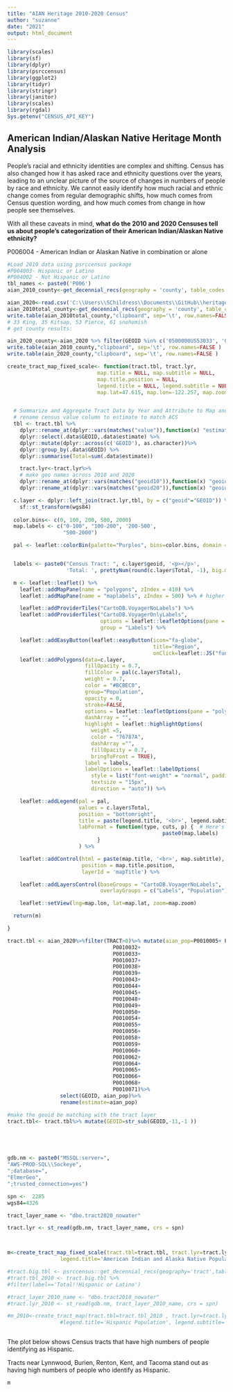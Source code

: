 ```yaml
---
title: "AIAN Heritage 2010-2020 Census"
author: "suzanne"
date: "2021"
output: html_document
---
```


```r
library(scales)
library(sf)
library(dplyr)
library(psrccensus)
library(ggplot2)
library(tidyr)
library(stringr)
library(janitor)
library(scales)
library(rgdal)
Sys.getenv("CENSUS_API_KEY")
```

## American Indian/Alaskan Native Heritage Month Analysis



People's racial and ethnicity identities are complex and shifting. Census has also changed how it has asked race and ethnicity questions over the years, leading to an unclear picture of the source of changes in numbers of people by race and ethnicity. We cannot easily identify how much racial and ethnic change comes from regular demographic shifts, how much comes from Census question wording, and how much comes from change in how people see themselves.

With all these caveats in mind, **what do the 2010 and 2020 Censuses tell us about people's categorization of their American Indian/Alaskan Native ethnicity?**

P006004 - American Indian or Alaskan Native in combination or alone

```r
#Load 2010 data using psrccensus package
#P004003- Hispanic or Latino
#P004002 - Not Hispanic or Latino
tbl_names <- paste0('P006')
aian_2010_county<-get_decennial_recs(geography = 'county', table_codes = 'P006', year = 2010)

aian_2020<-read.csv('C:\\Users\\SChildress\\Documents\\GitHub\\heritage-month\\data\\aian_2020_tract.csv')
aian_2010total_county<-get_decennial_recs(geography = 'county', table_codes = 'P001', year = 2010)
write.table(aian_2010total_county,"clipboard", sep='\t', row.names=FALSE )
# 33 King, 35 Kitsap, 53 Pierce, 61 snohomish
# get county results:

ain_2020_county<-aian_2020 %>% filter(GEOID %in% c('0500000US53033', '0500000US53035','0500000US53053', '0500000US53061'))
write.table(aian_2010_county,"clipboard", sep='\t', row.names=FALSE )
write.table(ain_2020_county,"clipboard", sep='\t', row.names=FALSE )
```





```r
create_tract_map_fixed_scale<- function(tract.tbl, tract.lyr,
                             map.title = NULL, map.subtitle = NULL,
                             map.title.position = NULL,
                             legend.title = NULL, legend.subtitle = NULL,
                             map.lat=47.615, map.lon=-122.257, map.zoom=8.5, wgs84=4326){


  # Summarize and Aggregate Tract Data by Year and Attribute to Map and join to tract layer for mapping
  # rename census value column to estimate to match ACS
  tbl <- tract.tbl %>%
    dplyr::rename_at(dplyr::vars(matches("value")),function(x) "estimate") %>%
    dplyr::select(.data$GEOID,.data$estimate) %>%
    dplyr::mutate(dplyr::across(c('GEOID'), as.character))%>%
    dplyr::group_by(.data$GEOID) %>%
    dplyr::summarise(Total=sum(.data$estimate))

    tract.lyr<-tract.lyr%>%
    # make geo names across 2010 and 2020
    dplyr::rename_at(dplyr::vars(matches("geoid10")),function(x) "geoid") %>%
    dplyr::rename_at(dplyr::vars(matches("geoid20")),function(x) "geoid")

  c.layer <- dplyr::left_join(tract.lyr,tbl, by = c("geoid"="GEOID")) %>%
    sf::st_transform(wgs84)
  
  color.bins<- c(0, 100, 200, 500, 2000)
  map.labels <- c("0-100", "100-200", '200-500',
                  "500-2000")

  pal <- leaflet::colorBin(palette="Purples", bins=color.bins, domain = c.layer$Total)


  labels <- paste0("Census Tract: ", c.layer$geoid, '<p></p>',
                   'Total: ', prettyNum(round(c.layer$Total, -1), big.mark = ",")) %>% lapply(htmltools::HTML)

  m <- leaflet::leaflet() %>%
    leaflet::addMapPane(name = "polygons", zIndex = 410) %>%
    leaflet::addMapPane(name = "maplabels", zIndex = 500) %>% # higher zIndex rendered on top

    leaflet::addProviderTiles("CartoDB.VoyagerNoLabels") %>%
    leaflet::addProviderTiles("CartoDB.VoyagerOnlyLabels",
                              options = leaflet::leafletOptions(pane = "maplabels"),
                              group = "Labels") %>%

    leaflet::addEasyButton(leaflet::easyButton(icon="fa-globe",
                                               title="Region",
                                               onClick=leaflet::JS("function(btn, map){map.setView([47.615,-122.257],8.5); }"))) %>%
    leaflet::addPolygons(data=c.layer,
                         fillOpacity = 0.7,
                         fillColor = pal(c.layer$Total),
                         weight = 0.7,
                         color = "#BCBEC0",
                         group="Population",
                         opacity = 0,
                         stroke=FALSE,
                         options = leaflet::leafletOptions(pane = "polygons"),
                         dashArray = "",
                         highlight = leaflet::highlightOptions(
                           weight =5,
                           color = "76787A",
                           dashArray ="",
                           fillOpacity = 0.7,
                           bringToFront = TRUE),
                         label = labels,
                         labelOptions = leaflet::labelOptions(
                           style = list("font-weight" = "normal", padding = "3px 8px"),
                           textsize = "15px",
                           direction = "auto")) %>%

    leaflet::addLegend(pal = pal,
                       values = c.layer$Total,
                       position = "bottomright",
                       title = paste(legend.title, '<br>', legend.subtitle),
                       labFormat = function(type, cuts, p) {  # Here's the trick
                                                  paste0(map.labels)
                             }
                       ) %>%

    leaflet::addControl(html = paste(map.title, '<br>', map.subtitle),
                        position = map.title.position,
                        layerId = 'mapTitle') %>%

    leaflet::addLayersControl(baseGroups = "CartoDB.VoyagerNoLabels",
                              overlayGroups = c("Labels", "Population")) %>%

    leaflet::setView(lng=map.lon, lat=map.lat, zoom=map.zoom)

  return(m)

}

```

```r
tract.tbl <- aian_2020%>%filter(TRACT>0)%>% mutate(aian_pop=P0010005+ P0010012+P0010016+ P0010020+ P0010022+ P0010027+P0010031+
                                  P0010032+
                                  P0010033+
                                  P0010037+
                                  P0010038+
                                  P0010039+
                                  P0010043+
                                  P0010044+
                                  P0010045+
                                  P0010048+
                                  P0010049+
                                  P0010050+
                                  P0010054+
                                  P0010055+
                                  P0010056+
                                  P0010058+
                                  P0010059+
                                  P0010060+
                                  P0010062+
                                  P0010064+
                                  P0010065+
                                  P0010066+
                                  P0010068+
                                  P0010071)%>%
                 select(GEOID, aian_pop)%>%
                 rename(estimate=aian_pop)

#make the geoid be matching with the tract layer
tract.tbl<- tract.tbl%>% mutate(GEOID=str_sub(GEOID,-11,-1 ))





gdb.nm <- paste0("MSSQL:server=",
"AWS-PROD-SQL\\Sockeye",
";database=",
"ElmerGeo",
";trusted_connection=yes")

spn <-  2285
wgs84=4326

tract_layer_name <- "dbo.tract2020_nowater"

tract.lyr <- st_read(gdb.nm, tract_layer_name, crs = spn)



m<-create_tract_map_fixed_scale(tract.tbl=tract.tbl, tract.lyr=tract.lyr,  
                 legend.title='American Indian and Alaska Native Population', legend.subtitle='by Census Tract')
```

```r
#tract.big.tbl <- psrccensus::get_decennial_recs(geography='tract',table_codes=c('P005'),year=c(2010))
#tract.tbl_2010 <- tract.big.tbl %>%
#filter(label=='Total!!Hispanic or Latino')

#tract_layer_2010_name <- "dbo.tract2010_nowater"
#tract.lyr_2010 <- st_read(gdb.nm, tract_layer_2010_name, crs = spn)

#m_2010<-create_tract_map(tract.tbl=tract.tbl_2010 , tract.lyr=tract.lyr_2010,  
                 #legend.title='Hispanic Population', legend.subtitle='by Census Tract')



```

The plot below shows Census tracts that have high numbers of people identifying as Hispanic.

Tracts near Lynnwood, Burien, Renton, Kent, and Tacoma stand out as having high numbers of people who identify as Hispanic.

```r
m

```
